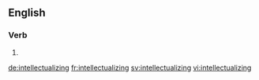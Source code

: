 ==English==

===Verb===
{{head|en}}

# {{present participle of|intellectualize}}

[[de:intellectualizing]]
[[fr:intellectualizing]]
[[sv:intellectualizing]]
[[vi:intellectualizing]]